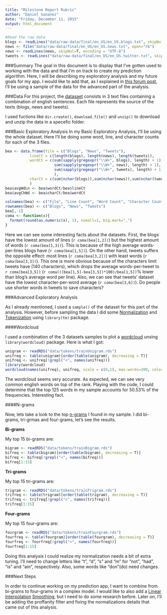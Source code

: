 ---
title: "Milestone Report Rubric"
author: "Daniel Sananez"
date: "Friday, December 11, 2015"
output: html_document
---

```{r, echo=FALSE, cache=TRUE}
#Read the raw data
blogs <- readLines("data/raw-data/final/en_US/en_US.blogs.txt", skipNul=T, encoding = "UTF-8")
news <- file("data/raw-data/final/en_US/en_US.news.txt", open="rb")
news <- readLines(news, skipNul=T, encoding = "UTF-8")
tweets <- readLines("data/raw-data/final/en_US/en_US.twitter.txt", skipNul=T, encoding = "UTF-8")
```

###Summary
The goal in this document is to display that I've gotten used to working with the data and that I'm on track to create my prediction algorithm. Here, I will be describing my exploratory analysis and my future goals for my app. I would like to add that, as I explained in [this forum post](https://class.coursera.org/dsscapstone-006/forum/thread?thread_id=34), I'll be using a sample of the data for the advanced part of the analysis.

###Data
For this project, the [datasaet](https://d396qusza40orc.cloudfront.net/dsscapstone/dataset/Coursera-SwiftKey.zip) consists in 3 text files containing a combination of english sentences. Each file represents the source of the texts (blogs, news and tweets).

I used fuctions like `dir.create()`, `download.file()` and `unzip()` to download and unzip the data in a specefic folder. 

###Basic Exploratory Analysis
In my Basic Exploratory Analysis, I'll be using the whole dataset. Here I'll be doing some word, line, and character counts for each of the 3 files. 

```{r, echo=FALSE, cache=TRUE}
bea <- data.frame(file = c("Blogs", "News", "Tweets"),
           lineCt = c(length(blogs), length(news), length(tweets)),
           wordCt = c(sum(sapply(gregexpr("\\W+", blogs), length) + 1),
                      sum(sapply(gregexpr("\\W+", news), length) + 1),                      
                      sum(sapply(gregexpr("\\W+", tweets), length) + 1)
                      ),
           charCt = c(sum(nchar(blogs)),sum(nchar(news)),sum(nchar(tweets)))
           )
bea$avgWdLn <- bea$wordCt/bea$lineCt
bea$avgChWd <- bea$charCt/bea$wordCt
```

```{r, echo=FALSE, cache=TRUE}
colnames(bea) <- c("File", "Line Count", "Word Count", "Character Count", "Avg. Word/Line", "Avg Char/Word") 
rownames(bea) <- c("Blogs", "News", "Tweets")
bea[,-1]
coma <- function(x){
  format(round(as.numeric(x), 1), nsmall=1, big.mark=",")
}
```

Here we can see some interesting facts about the datasets. First, the blogs have the lowest amount of lines (`r coma(bea[1,2])`) but the highest amount of words (`r coma(bea[1,3])`). This is because of the high average words-per-lines blogs have (`r coma(bea[1,5])`). On the other hand, tweets suffers the opposite effect: most lines (`r coma(bea[3,2])`) with least words (`r coma(bea[3,3])`). This one is more obvious because of the characters limit tweets have (140 characters), which drops the average words-per-tweet to `r coma(bea[3,5])` (`r coma(((bea[1,5]-bea[3,5])*100)/bea[1,5])`% lower than blog's average word per line). Also, we can see that tweets' dataset have the lowest character-per-word average (`r coma(bea[3,6])`). Do people use shorter words in tweets to save characters?

###Advanced Exploratory Analysis

As I already mentioned, I used a `sample()` of the dataset for this part of the analysis. However, before sampling the data I did some [Normalization](https://en.wikipedia.org/wiki/Text_normalization) and [Tokenization](https://en.wikipedia.org/wiki/Tokenization_(lexical_analysis)) using `library(tm)` package.

####Wordcloud

I used a combination of the 3 datasets samples to plot a [wordcloud](https://cran.r-project.org/web/packages/wordcloud/wordcloud.pdf) unsing `library(wordcloud)` package. Here is what I got:


```{r, echo=FALSE, cache=TRUE, results=FALSE, warning=FALSE, comment=FALSE, warning=FALSE}
unigram <- readRDS("data/tokens/trainUnigram.rds")
unifreq <- table(unigram)[order(table(unigram), decreasing = T)]
unifreq <- unifreq[!grepl("<", names(unifreq))]
library(wordcloud)
wordcloud(names(unifreq), unifreq, scale = c(6,1), max.words=200, colors=brewer.pal(6,"Dark2"),random.order=FALSE)
```

The wordcloud seems very accurate. As expected, we can see very common english words on top of the rank. Playing with the code, I could determine that the top 125 words in my sample accounts for 50.53% of the frequencies. Interesting fact.

####N-grams

Now, lets take a look to the top [n-grams](https://en.wikipedia.org/wiki/N-gram) I found in my sample. I did bi-grams, tri-grmas and four-grams, let's see the results.

**Bi-grams**

My top 15 bi-grams are:

```{r, echo=FALSE, cache=TRUE}
bigram <- readRDS("data/tokens/trainBigram.rds")
bifreq <- table(bigram)[order(table(bigram), decreasing = T)]
bifreq <- bifreq[!grepl("<", names(bifreq))]
bifreq[1:15]
```

**Tri-grams**

My top 15 tri-grams are:

```{r, echo=FALSE, cache=TRUE}
trigram <- readRDS("data/tokens/trainTrigram.rds")
trifreq <- table(trigram)[order(table(trigram), decreasing = T)]
trifreq <- trifreq[!grepl("<", names(trifreq))]
trifreq[1:15]
```

**Four-grams**

My top 15 four-grams are:

```{r, echo=FALSE, cache=TRUE}
fourgram <- readRDS("data/tokens/trainFourgram.rds")
fourfreq <- table(fourgram)[order(table(fourgram), decreasing = T)]
fourfreq <- fourfreq[!grepl("<", names(fourfreq))]
fourfreq[1:15]
```

Doing this analysis I could realize my normalization needs a bit of extra tuning. I'll need to change letters like "t", "d", "s" and "m" for "not", "had", "is" and "am", respectively. Also, some words like "don"(do) need changes.

###Next Steps

In order to continue working on my prediction app, I want to combine from bi-grams to four-grams in a complex model. I would like to also add a [Linear Interpolation](https://en.wikipedia.org/wiki/Linear_interpolation) [Smoothing](https://en.wikipedia.org/wiki/Smoothing), but I need to do some research before. Later on, I'll be adding the proffanity filter and fixing the normalizations details that came out of this analysis.

